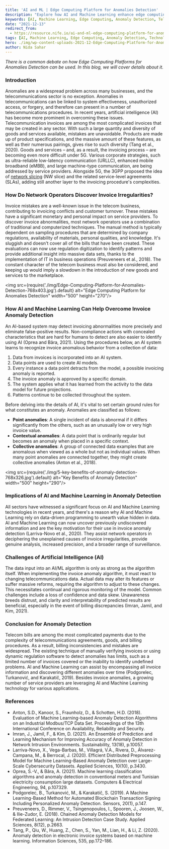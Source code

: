 ```yaml
---
title: 'AI and ML | Edge Computing Platform for Anomalies Detection'
description: "Explore how AI and Machine Learning enhance edge computing platforms for anomaly detection. This article delves into the challenges of anomaly detection in telecommunications, the role of AI and ML in addressing these issues, and the benefits of integrating these technologies for improved accuracy and efficiency."
keywords: [AI, Machine Learning, Edge Computing, Anomaly Detection, Telecommunications, Data Analysis, System Monitoring, Technology, Innovation]
date: "2021-12-13"
redirect_from: 
  - https://resource.nife.io/ai-and-ml-edge-computing-platform-for-anomalies/
tags: [AI, Machine Learning, Edge Computing, Anomaly Detection, Technology]
hero: ./img/wp-content-uploads-2021-12-Edge-Computing-Platform-for-Anomalies-Detection-300x158.jpg
author: Nida Sahar
---
```


_There is a common debate on how Edge Computing Platforms for Anomalies Detection can be used. In this blog, we will cover details about it._

### Introduction

Anomalies are a widespread problem across many businesses, and the telecommunications sector is no exception. Anomalies in telecommunications can be linked to system effectiveness, unauthorized access, or forgery, and therefore can present in a number of telecommunications procedures. In recent years, artificial intelligence (AI) has become more prominent in overcoming these issues. Telecommunication invoices are among the most complicated invoices that may be created in any sector. With such a large quantity and diversity of goods and services available, mistakes are unavoidable. Products are made up of product specifications, and the massive amount of these features, as well as their numerous pairings, gives rise to such diversity (Tang et al., 2020). Goods and services – and, as a result, the invoicing process – are becoming even more difficult under 5G. Various corporate strategies, such as ultra-reliable low-latency communication (URLLC), enhanced mobile broadband (eMBB), and large machine-type communication, are being addressed by service providers. Alongside 5G, the 3GPP proposed the idea of [network slicing](/blog/network-slicing-advantages-hybrid-cloud-computing/) (NW slice) and the related service-level agreements (SLAs), adding still another layer to the invoicing procedure's complexities.

### How Do Network Operators Discover Invoice Irregularities?

Invoice mistakes are a well-known issue in the telecom business, contributing to invoicing conflicts and customer turnover. These mistakes have a significant monetary and personal impact on service providers. To discover invoice abnormalities, most network operators use a combination of traditional and computerized techniques. The manual method is typically dependent on sampling procedures that are determined by company regulations, availability of materials, personal qualities, and knowledge. It's sluggish and doesn't cover all of the bills that have been created. These evaluations can now use regulation digitization to identify patterns and provide additional insight into massive data sets, thanks to the implementation of IT in business operations (Preuveneers et al., 2018). The constant character of the telecom business must also be considered, and keeping up would imply a slowdown in the introduction of new goods and services to the marketplace.

<img src={require('./img/Edge-Computing-Platform-for-Anomalies-Detection-768x403.jpg').default} alt="Edge Computing Platform for Anomalies Detection" width="500" height="270"/>
<br/>


 

### How AI and Machine Learning Can Help Overcome Invoice Anomaly Detection

An AI-based system may detect invoicing abnormalities more precisely and eliminate false-positive results. Non-compliance actions with concealed characteristics that are hard for humans to detect are also easier to identify using AI (Oprea and Bâra, 2021). Using the procedures below, an AI system learns to recognize invoice anomalous behavior from a collection of data:

1. Data from invoices is incorporated into an AI system.
2. Data points are used to create AI models.
3. Every instance a data point detracts from the model, a possible invoicing anomaly is reported.
4. The invoice anomaly is approved by a specific domain.
5. The system applies what it has learned from the activity to the data model for future projections.
6. Patterns continue to be collected throughout the system.

Before delving into the details of AI, it's vital to set certain ground rules for what constitutes an anomaly. Anomalies are classified as follows:

- **Point anomalies**: A single incident of data is abnormal if it differs significantly from the others, such as an unusually low or very high invoice value.
- **Contextual anomalies**: A data point that is ordinarily regular but becomes an anomaly when placed in a specific context.
- **Collective anomalies**: A group of connected data examples that are anomalous when viewed as a whole but not as individual values. When many point anomalies are connected together, they might create collective anomalies (Anton et al., 2018).

<img src={require('./img/5-key-benefits-of-anomaly-detection-768x326.jpg').default} alt="Key Benefits of Anomaly Detection" width="500" height="290"/>
<br/>


 

### Implications of AI and Machine Learning in Anomaly Detection

All sectors have witnessed a significant focus on AI and Machine Learning technologies in recent years, and there's a reason why AI and Machine Learning rely on data-driven programming to unearth value hidden in data. AI and Machine Learning can now uncover previously undiscovered information and are the key motivation for their use in invoice anomaly detection (Larriva-Novo et al., 2020). They assist network operators in deciphering the unexplained causes of invoice irregularities, provide genuine analysis, increased precision, and a broader range of surveillance.

### Challenges of Artificial Intelligence (AI)

The data input into an AI/ML algorithm is only as strong as the algorithm itself. When implementing the invoice anomaly algorithm, it must react to changing telecommunications data. Actual data may alter its features or suffer massive reforms, requiring the algorithm to adjust to these changes. This necessitates continual and rigorous monitoring of the model. Common challenges include a loss of confidence and data skew. Unawareness breeds distrust, and clarity and interpretability of predicted results are beneficial, especially in the event of billing discrepancies (Imran, Jamil, and Kim, 2021).

### Conclusion for Anomaly Detection

Telecom bills are among the most complicated payments due to the complexity of telecommunications agreements, goods, and billing procedures. As a result, billing inconsistencies and mistakes are widespread. The existing technique of manually verifying invoices or using dynamic regulation software to detect anomalies has limits, such as a limited number of invoices covered or the inability to identify undefined problems. AI and Machine Learning can assist by encompassing all invoice information and discovering different anomalies over time (Podgorelec, Turkanović, and Karakatič, 2019). Besides invoice anomalies, a growing number of service providers are leveraging AI and Machine Learning technology for various applications.

### **References**

- Anton, S.D., Kanoor, S., Fraunholz, D., & Schotten, H.D. (2018). Evaluation of Machine Learning-based Anomaly Detection Algorithms on an Industrial Modbus/TCP Data Set. Proceedings of the 13th International Conference on Availability, Reliability and Security.
- Imran, J., Jamil, F., & Kim, D. (2021). An Ensemble of Prediction and Learning Mechanism for Improving Accuracy of Anomaly Detection in Network Intrusion Environments. Sustainability, 13(18), p.10057.
- Larriva-Novo, X., Vega-Barbas, M., Villagrá, V.A., Rivera, D., Álvarez-Campana, M., & Berrocal, J. (2020). Efficient Distributed Preprocessing Model for Machine Learning-Based Anomaly Detection over Large-Scale Cybersecurity Datasets. Applied Sciences, 10(10), p.3430.
- Oprea, S.-V., & Bâra, A. (2021). Machine learning classification algorithms and anomaly detection in conventional meters and Tunisian electricity consumption large datasets. Computers & Electrical Engineering, 94, p.107329.
- Podgorelec, B., Turkanović, M., & Karakatič, S. (2019). A Machine Learning-Based Method for Automated Blockchain Transaction Signing Including Personalized Anomaly Detection. Sensors, 20(1), p.147.
- Preuveneers, D., Rimmer, V., Tsingenopoulos, I., Spooren, J., Joosen, W., & Ilie-Zudor, E. (2018). Chained Anomaly Detection Models for Federated Learning: An Intrusion Detection Case Study. Applied Sciences, 8(12), p.2663.
- Tang, P., Qiu, W., Huang, Z., Chen, S., Yan, M., Lian, H., & Li, Z. (2020). Anomaly detection in electronic invoice systems based on machine learning. Information Sciences, 535, pp.172–186.
